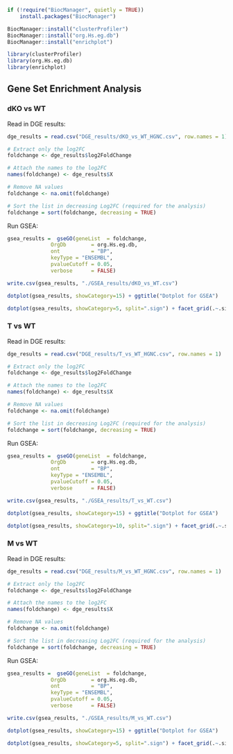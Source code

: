 
```r
if (!require("BiocManager", quietly = TRUE))
    install.packages("BiocManager")

BiocManager::install("clusterProfiler")
BiocManager::install("org.Hs.eg.db")
BiocManager::install("enrichplot")

library(clusterProfiler)
library(org.Hs.eg.db)
library(enrichplot)
```



## Gene Set Enrichment Analysis

### dKO vs WT

Read in DGE results: 

```r
dge_results = read.csv("DGE_results/dKO_vs_WT_HGNC.csv", row.names = 1)

# Extract only the log2FC
foldchange <- dge_results$log2FoldChange

# Attach the names to the log2FC
names(foldchange) <- dge_results$X

# Remove NA values
foldchange <- na.omit(foldchange)

# Sort the list in decreasing Log2FC (required for the analysis)
foldchange = sort(foldchange, decreasing = TRUE)
```


Run GSEA: 



```r
gsea_results =  gseGO(geneList  = foldchange,
              OrgDb        = org.Hs.eg.db,
              ont          = "BP",
              keyType = "ENSEMBL",
              pvalueCutoff = 0.05,
              verbose      = FALSE)
```

```r
write.csv(gsea_results, "./GSEA_results/dKO_vs_WT.csv")
```

```r
dotplot(gsea_results, showCategory=15) + ggtitle("Dotplot for GSEA")
```



```r
dotplot(gsea_results, showCategory=5, split=".sign") + facet_grid(.~.sign)
```


### T vs WT

Read in DGE results: 

```r
dge_results = read.csv("DGE_results/T_vs_WT_HGNC.csv", row.names = 1)

# Extract only the log2FC
foldchange <- dge_results$log2FoldChange

# Attach the names to the log2FC
names(foldchange) <- dge_results$X

# Remove NA values
foldchange <- na.omit(foldchange)

# Sort the list in decreasing Log2FC (required for the analysis)
foldchange = sort(foldchange, decreasing = TRUE)
```


Run GSEA: 



```r
gsea_results =  gseGO(geneList  = foldchange,
              OrgDb        = org.Hs.eg.db,
              ont          = "BP",
              keyType = "ENSEMBL",
              pvalueCutoff = 0.05,
              verbose      = FALSE)
```

```r
write.csv(gsea_results, "./GSEA_results/T_vs_WT.csv")
```

```r
dotplot(gsea_results, showCategory=15) + ggtitle("Dotplot for GSEA")
```

```r
dotplot(gsea_results, showCategory=10, split=".sign") + facet_grid(.~.sign)
```



### M vs WT



Read in DGE results: 

```r
dge_results = read.csv("DGE_results/M_vs_WT_HGNC.csv", row.names = 1)

# Extract only the log2FC
foldchange <- dge_results$log2FoldChange

# Attach the names to the log2FC
names(foldchange) <- dge_results$X

# Remove NA values
foldchange <- na.omit(foldchange)

# Sort the list in decreasing Log2FC (required for the analysis)
foldchange = sort(foldchange, decreasing = TRUE)
```


Run GSEA: 



```r
gsea_results =  gseGO(geneList  = foldchange,
              OrgDb        = org.Hs.eg.db,
              ont          = "BP",
              keyType = "ENSEMBL",
              pvalueCutoff = 0.05,
              verbose      = FALSE)
```


```r
write.csv(gsea_results, "./GSEA_results/M_vs_WT.csv")
```

```r
dotplot(gsea_results, showCategory=15) + ggtitle("Dotplot for GSEA")
```

```r
dotplot(gsea_results, showCategory=5, split=".sign") + facet_grid(.~.sign)
```


